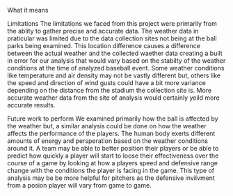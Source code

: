 What it means

Limitations
  The limitations we faced from this project were primarily from the ablity to gather precise and accurate data.  The weather data in praticular was limited due to the data collection sites not being at the ball parks being examined.  This location difference causes a difference between the actual weather and the collected waether data creating a built in error for our analysis that would vary based on the stabilty of the weather conditions at the time of analyzed baseball event.  Some weather conditions like temperature and air density may not be vastly different but, others like the speed and direction of wind gusts could have a bit more variance depending on the distance from the stadium the collection site is.  More accurate weather data from the site of analysis would certainly yeild more accurate results.

Future work to perform
  We examined primarily how the ball is affected by the weather but, a similar analysis could be done on how the weather affects the performance of the players.  The human body exerts different amounts of energy and persperation based on the weather conditions around it.  A team may be able to better position their players or be able to predict how quickly a player will start to loose their effectiveness over the course of a game by looking at how a players speed and defensive range change with the conditions the player is facing in the game.  This type of analysis may be be more helpful for pitchers as the defensive invilvment from a posion player will vary from game to game.
